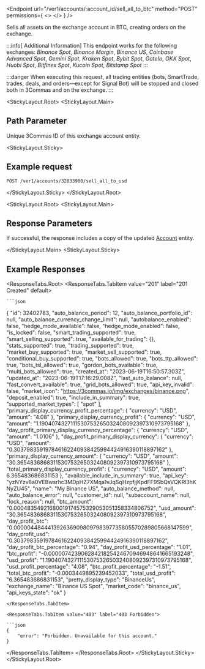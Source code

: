 
<Endpoint
  url="/ver1/accounts/:account_id/sell_all_to_btc"
  method="POST"
  permissions={
    <>
      <Permission title="Permission" description="ACCOUNTS_WRITE" />
      <Permission title="Security" description="SIGNED" />
    </>
  }
/>

Sells all assets on the exchange account in BTC, creating orders on the exchange. 

:::info[ Additional Information]
  This endpoint works for the following exchanges:
  *Binance Spot*, *Binance Margin*, *Binance US*, *Coinbase Advanced Spot*, *Gemini Spot*, *Kraken Spot*, *Bybit Spot*, *GateIo*, *OKX Spot*, *Huobi Spot*, *Bitfinex Spot*, *Kucoin Spot*, *Bitstamp Spot*
:::

:::danger
When executing this request, all trading entities (bots, SmartTrade, trades, deals, and orders—except for Signal Bot) will be stopped and closed both in 3Commas and on the exchange.
:::

<StickyLayout.Root>
<StickyLayout.Main>

## Path Parameter

<ApiParam name='account_id' type='integer' id="account_id" required>
    Unique 3Commas ID of this exchange account entity.
</ApiParam>
</StickyLayout.Main>

<StickyLayout.Sticky>

## Example request

```
POST /ver1/accounts/32833900/sell_all_to_usd
```
</StickyLayout.Sticky>
</StickyLayout.Root>

<StickyLayout.Root>
<StickyLayout.Main>

## Response Parameters

If successful, the response includes a copy of the updated [Account](0.%20Account%20entity.mdx) entity.

</StickyLayout.Main>
<StickyLayout.Sticky>

## Example Responses

<ResponseTabs.Root>
<ResponseTabs.TabItem value="201" label="201 Created" default>

    
    ```json
{
    "id": 32402783,
    "auto_balance_period": 12,
    "auto_balance_portfolio_id": null,
    "auto_balance_currency_change_limit": null,
    "autobalance_enabled": false,
    "hedge_mode_available": false,
    "hedge_mode_enabled": false,
    "is_locked": false,
    "smart_trading_supported": true,
    "smart_selling_supported": true,
    "available_for_trading": {},
    "stats_supported": true,
    "trading_supported": true,
    "market_buy_supported": true,
    "market_sell_supported": true,
    "conditional_buy_supported": true,
    "bots_allowed": true,
    "bots_ttp_allowed": true,
    "bots_tsl_allowed": true,
    "gordon_bots_available": true,
    "multi_bots_allowed": true,
    "created_at": "2023-06-19T16:50:57.303Z",
    "updated_at": "2023-06-19T17:16:29.008Z",
    "last_auto_balance": null,
    "fast_convert_available": true,
    "grid_bots_allowed": true,
    "api_key_invalid": false,
    "market_icon": "https://3commas.io/img/exchanges/binance.png",
    "deposit_enabled": true,
    "include_in_summary": true,
    "supported_market_types": [
        "spot"
    ],
    "primary_display_currency_profit_percentage": {
        "currency": "USD",
        "amount": "4.08"
    },
    "primary_display_currency_profit": {
        "currency": "USD",
        "amount": "1.1904074327111530753265032408092397310973795168"
    },
    "day_profit_primary_display_currency_percentage": {
        "currency": "USD",
        "amount": "1.0106"
    },
    "day_profit_primary_display_currency": {
        "currency": "USD",
        "amount": "0.303798359197846162240938425994424916390118897162"
    },
    "primary_display_currency_amount": {
        "currency": "USD",
        "amount": "30.3654836868311530753265032408092397310973795168"
    },
    "total_primary_display_currency_profit": {
        "currency": "USD",
        "amount": 6.365483686831153
    },
    "available_include_in_summary": true,
    "api_key": "yzNYzv8a0VEBwsrhc3MDpHZ7XMqa1vJqSqHzpfjjKpdFF9SbQsVQKRl3hKNyZU45",
    "name": "My Binance US",
    "auto_balance_method": null,
    "auto_balance_error": null,
    "customer_id": null,
    "subaccount_name": null,
    "lock_reason": null,
    "btc_amount": "0.00048354921680019174575329053051358334806752",
    "usd_amount": "30.3654836868311530753265032408092397310973795168",
    "day_profit_btc": "0.000004484441392636909809798397735805570289805668147599",
    "day_profit_usd": "0.303798359197846162240938425994424916390118897162",
    "day_profit_btc_percentage": "0.94",
    "day_profit_usd_percentage": "1.01",
    "btc_profit": "-0.00000742390628421825424670946948641665193248",
    "usd_profit": "1.1904074327111530753265032408092397310973795168",
    "usd_profit_percentage": "4.08",
    "btc_profit_percentage": "-1.51",
    "total_btc_profit": "-0.0003449895239452033",
    "total_usd_profit": "6.365483686831153",
    "pretty_display_type": "BinanceUs",
    "exchange_name": "Binance US Spot",
    "market_code": "binance_us",
    "api_keys_state": "ok"
}
```
</ResponseTabs.TabItem>

<ResponseTabs.TabItem value="403" label="403 Forbidden">

```json
{
    "error": "Forbidden. Unavailable for this account."
}
```
</ResponseTabs.TabItem>
</ResponseTabs.Root>
</StickyLayout.Sticky>
</StickyLayout.Root>